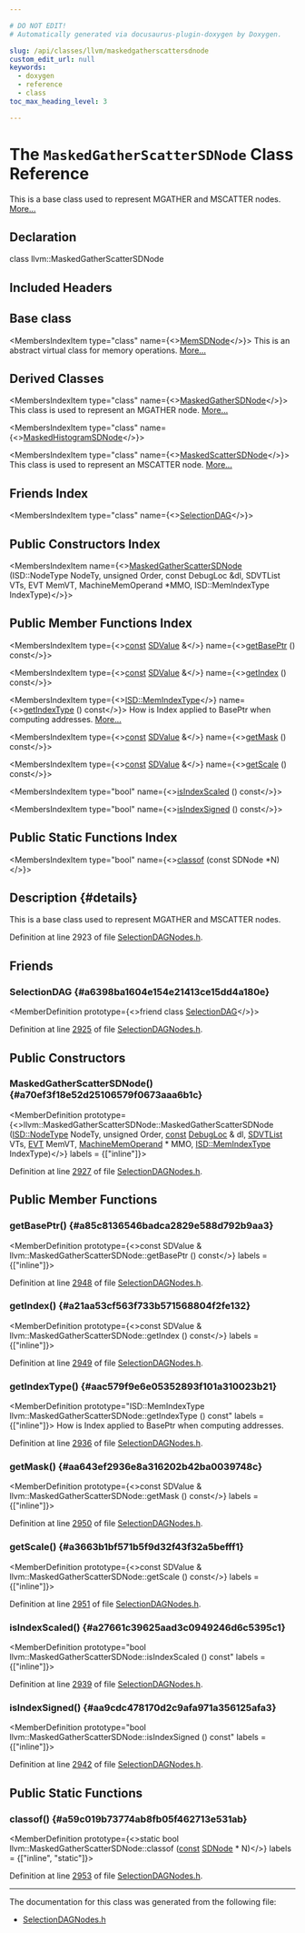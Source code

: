 ```yaml
---

# DO NOT EDIT!
# Automatically generated via docusaurus-plugin-doxygen by Doxygen.

slug: /api/classes/llvm/maskedgatherscattersdnode
custom_edit_url: null
keywords:
  - doxygen
  - reference
  - class
toc_max_heading_level: 3

---
```





# The `MaskedGatherScatterSDNode` Class Reference

<DoxygenPage pluginConfig={pluginConfig}>

This is a base class used to represent MGATHER and MSCATTER nodes. <a href="#details">More...</a>

## Declaration

<CodeBlock>class llvm::MaskedGatherScatterSDNode</CodeBlock>

## Included Headers

<IncludesList>
<IncludesListItem
  filePath="llvm/CodeGen/SelectionDAGNodes.h"
  permalink="/docs/api/files/include/include/llvm/include/llvm/codegen/selectiondagnodes-h"
  isLocal="true" />
</IncludesList>

## Base class

<MembersIndex>

<MembersIndexItem
  type="class"
  name={<><a href="/docs/api/classes/llvm/memsdnode">MemSDNode</a></>}>
This is an abstract virtual class for memory operations. <a href="/docs/api/classes/llvm/memsdnode/#details">More...</a>
</MembersIndexItem>

</MembersIndex>

## Derived Classes

<MembersIndex>

<MembersIndexItem
  type="class"
  name={<><a href="/docs/api/classes/llvm/maskedgathersdnode">MaskedGatherSDNode</a></>}>
This class is used to represent an MGATHER node. <a href="/docs/api/classes/llvm/maskedgathersdnode/#details">More...</a>
</MembersIndexItem>

<MembersIndexItem
  type="class"
  name={<><a href="/docs/api/classes/llvm/maskedhistogramsdnode">MaskedHistogramSDNode</a></>}>
</MembersIndexItem>

<MembersIndexItem
  type="class"
  name={<><a href="/docs/api/classes/llvm/maskedscattersdnode">MaskedScatterSDNode</a></>}>
This class is used to represent an MSCATTER node. <a href="/docs/api/classes/llvm/maskedscattersdnode/#details">More...</a>
</MembersIndexItem>

</MembersIndex>

## Friends Index

<MembersIndex>

<MembersIndexItem
  type="class"
  name={<><a href="#a6398ba1604e154e21413ce15dd4a180e">SelectionDAG</a></>}>
</MembersIndexItem>

</MembersIndex>

## Public Constructors Index

<MembersIndex>

<MembersIndexItem
  name={<><a href="#a70ef3f18e52d25106579f0673aaa6b1c">MaskedGatherScatterSDNode</a> (ISD::NodeType NodeTy, unsigned Order, const DebugLoc &amp;dl, SDVTList VTs, EVT MemVT, MachineMemOperand &#42;MMO, ISD::MemIndexType IndexType)</>}>
</MembersIndexItem>

</MembersIndex>

## Public Member Functions Index

<MembersIndex>

<MembersIndexItem
  type={<><a href="/docs/api/files/lib/lib/target/lib/target/aarch64/aarch64promoteconstant-cpp/#a90f8350fecae261c25be85d38b451bff">const</a> <a href="/docs/api/classes/llvm/sdvalue">SDValue</a> &amp;</>}
  name={<><a href="#a85c8136546badca2829e588d792b9aa3">getBasePtr</a> () const</>}>
</MembersIndexItem>

<MembersIndexItem
  type={<><a href="/docs/api/files/lib/lib/target/lib/target/aarch64/aarch64promoteconstant-cpp/#a90f8350fecae261c25be85d38b451bff">const</a> <a href="/docs/api/classes/llvm/sdvalue">SDValue</a> &amp;</>}
  name={<><a href="#a21aa53cf563f733b571568804f2fe132">getIndex</a> () const</>}>
</MembersIndexItem>

<MembersIndexItem
  type={<><a href="/docs/api/namespaces/llvm/isd/#aa30bf48cd2a89f80c9c608adcabc53e3">ISD::MemIndexType</a></>}
  name={<><a href="#aac579f9e6e05352893f101a310023b21">getIndexType</a> () const</>}>
How is Index applied to BasePtr when computing addresses. <a href="#aac579f9e6e05352893f101a310023b21">More...</a>
</MembersIndexItem>

<MembersIndexItem
  type={<><a href="/docs/api/files/lib/lib/target/lib/target/aarch64/aarch64promoteconstant-cpp/#a90f8350fecae261c25be85d38b451bff">const</a> <a href="/docs/api/classes/llvm/sdvalue">SDValue</a> &amp;</>}
  name={<><a href="#aa643ef2936e8a316202b42ba0039748c">getMask</a> () const</>}>
</MembersIndexItem>

<MembersIndexItem
  type={<><a href="/docs/api/files/lib/lib/target/lib/target/aarch64/aarch64promoteconstant-cpp/#a90f8350fecae261c25be85d38b451bff">const</a> <a href="/docs/api/classes/llvm/sdvalue">SDValue</a> &amp;</>}
  name={<><a href="#a3663b1bf571b5f9d32f43f32a5befff1">getScale</a> () const</>}>
</MembersIndexItem>

<MembersIndexItem
  type="bool"
  name={<><a href="#a27661c39625aad3c0949246d6c5395c1">isIndexScaled</a> () const</>}>
</MembersIndexItem>

<MembersIndexItem
  type="bool"
  name={<><a href="#aa9cdc478170d2c9afa971a356125afa3">isIndexSigned</a> () const</>}>
</MembersIndexItem>

</MembersIndex>

## Public Static Functions Index

<MembersIndex>

<MembersIndexItem
  type="bool"
  name={<><a href="#a59c019b73774ab8fb05f462713e531ab">classof</a> (const SDNode &#42;N)</>}>
</MembersIndexItem>

</MembersIndex>

## Description {#details}

This is a base class used to represent MGATHER and MSCATTER nodes.

Definition at line 2923 of file <a href="/docs/api/files/include/include/llvm/include/llvm/codegen/selectiondagnodes-h">SelectionDAGNodes.h</a>.

<SectionDefinition>

## Friends

### SelectionDAG {#a6398ba1604e154e21413ce15dd4a180e}

<MemberDefinition
  prototype={<>friend class <a href="/docs/api/classes/llvm/selectiondag">SelectionDAG</a></>}>

Definition at line <a href="/docs/api/files/include/include/llvm/include/llvm/codegen/selectiondagnodes-h/#l02925">2925</a> of file <a href="/docs/api/files/include/include/llvm/include/llvm/codegen/selectiondagnodes-h">SelectionDAGNodes.h</a>.
</MemberDefinition>

</SectionDefinition>

<SectionDefinition>

## Public Constructors

### MaskedGatherScatterSDNode() {#a70ef3f18e52d25106579f0673aaa6b1c}

<MemberDefinition
  prototype={<>llvm::MaskedGatherScatterSDNode::MaskedGatherScatterSDNode (<a href="/docs/api/namespaces/llvm/isd/#a22ea9cec080dd5f4f47ba234c2f59110">ISD::NodeType</a> NodeTy, unsigned Order, <a href="/docs/api/files/lib/lib/target/lib/target/aarch64/aarch64promoteconstant-cpp/#a90f8350fecae261c25be85d38b451bff">const</a> <a href="/docs/api/classes/llvm/debugloc">DebugLoc</a> &amp; dl, <a href="/docs/api/structs/llvm/sdvtlist">SDVTList</a> VTs, <a href="/docs/api/structs/llvm/evt">EVT</a> MemVT, <a href="/docs/api/classes/llvm/machinememoperand">MachineMemOperand</a> &#42; MMO, <a href="/docs/api/namespaces/llvm/isd/#aa30bf48cd2a89f80c9c608adcabc53e3">ISD::MemIndexType</a> IndexType)</>}
  labels = {["inline"]}>

Definition at line <a href="/docs/api/files/include/include/llvm/include/llvm/codegen/selectiondagnodes-h/#l02927">2927</a> of file <a href="/docs/api/files/include/include/llvm/include/llvm/codegen/selectiondagnodes-h">SelectionDAGNodes.h</a>.
</MemberDefinition>

</SectionDefinition>

<SectionDefinition>

## Public Member Functions

### getBasePtr() {#a85c8136546badca2829e588d792b9aa3}

<MemberDefinition
  prototype={<>const SDValue &amp; llvm::MaskedGatherScatterSDNode::getBasePtr () const</>}
  labels = {["inline"]}>

Definition at line <a href="/docs/api/files/include/include/llvm/include/llvm/codegen/selectiondagnodes-h/#l02948">2948</a> of file <a href="/docs/api/files/include/include/llvm/include/llvm/codegen/selectiondagnodes-h">SelectionDAGNodes.h</a>.
</MemberDefinition>

### getIndex() {#a21aa53cf563f733b571568804f2fe132}

<MemberDefinition
  prototype={<>const SDValue &amp; llvm::MaskedGatherScatterSDNode::getIndex () const</>}
  labels = {["inline"]}>

Definition at line <a href="/docs/api/files/include/include/llvm/include/llvm/codegen/selectiondagnodes-h/#l02949">2949</a> of file <a href="/docs/api/files/include/include/llvm/include/llvm/codegen/selectiondagnodes-h">SelectionDAGNodes.h</a>.
</MemberDefinition>

### getIndexType() {#aac579f9e6e05352893f101a310023b21}

<MemberDefinition
  prototype="ISD::MemIndexType llvm::MaskedGatherScatterSDNode::getIndexType () const"
  labels = {["inline"]}>
How is Index applied to BasePtr when computing addresses.

Definition at line <a href="/docs/api/files/include/include/llvm/include/llvm/codegen/selectiondagnodes-h/#l02936">2936</a> of file <a href="/docs/api/files/include/include/llvm/include/llvm/codegen/selectiondagnodes-h">SelectionDAGNodes.h</a>.
</MemberDefinition>

### getMask() {#aa643ef2936e8a316202b42ba0039748c}

<MemberDefinition
  prototype={<>const SDValue &amp; llvm::MaskedGatherScatterSDNode::getMask () const</>}
  labels = {["inline"]}>

Definition at line <a href="/docs/api/files/include/include/llvm/include/llvm/codegen/selectiondagnodes-h/#l02950">2950</a> of file <a href="/docs/api/files/include/include/llvm/include/llvm/codegen/selectiondagnodes-h">SelectionDAGNodes.h</a>.
</MemberDefinition>

### getScale() {#a3663b1bf571b5f9d32f43f32a5befff1}

<MemberDefinition
  prototype={<>const SDValue &amp; llvm::MaskedGatherScatterSDNode::getScale () const</>}
  labels = {["inline"]}>

Definition at line <a href="/docs/api/files/include/include/llvm/include/llvm/codegen/selectiondagnodes-h/#l02951">2951</a> of file <a href="/docs/api/files/include/include/llvm/include/llvm/codegen/selectiondagnodes-h">SelectionDAGNodes.h</a>.
</MemberDefinition>

### isIndexScaled() {#a27661c39625aad3c0949246d6c5395c1}

<MemberDefinition
  prototype="bool llvm::MaskedGatherScatterSDNode::isIndexScaled () const"
  labels = {["inline"]}>

Definition at line <a href="/docs/api/files/include/include/llvm/include/llvm/codegen/selectiondagnodes-h/#l02939">2939</a> of file <a href="/docs/api/files/include/include/llvm/include/llvm/codegen/selectiondagnodes-h">SelectionDAGNodes.h</a>.
</MemberDefinition>

### isIndexSigned() {#aa9cdc478170d2c9afa971a356125afa3}

<MemberDefinition
  prototype="bool llvm::MaskedGatherScatterSDNode::isIndexSigned () const"
  labels = {["inline"]}>

Definition at line <a href="/docs/api/files/include/include/llvm/include/llvm/codegen/selectiondagnodes-h/#l02942">2942</a> of file <a href="/docs/api/files/include/include/llvm/include/llvm/codegen/selectiondagnodes-h">SelectionDAGNodes.h</a>.
</MemberDefinition>

</SectionDefinition>

<SectionDefinition>

## Public Static Functions

### classof() {#a59c019b73774ab8fb05f462713e531ab}

<MemberDefinition
  prototype={<>static bool llvm::MaskedGatherScatterSDNode::classof (<a href="/docs/api/files/lib/lib/target/lib/target/aarch64/aarch64promoteconstant-cpp/#a90f8350fecae261c25be85d38b451bff">const</a> <a href="/docs/api/classes/llvm/sdnode">SDNode</a> &#42; N)</>}
  labels = {["inline", "static"]}>

Definition at line <a href="/docs/api/files/include/include/llvm/include/llvm/codegen/selectiondagnodes-h/#l02953">2953</a> of file <a href="/docs/api/files/include/include/llvm/include/llvm/codegen/selectiondagnodes-h">SelectionDAGNodes.h</a>.
</MemberDefinition>

</SectionDefinition>

<hr/>

The documentation for this class was generated from the following file:

<ul>
<li><a href="/docs/api/files/include/include/llvm/include/llvm/codegen/selectiondagnodes-h">SelectionDAGNodes.h</a></li>
</ul>

</DoxygenPage>

